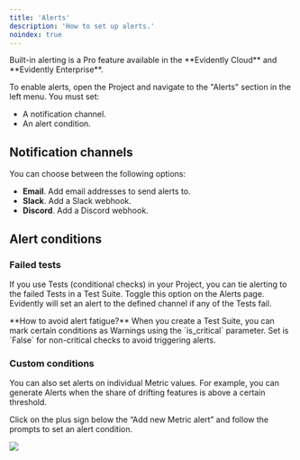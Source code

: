 ```yaml
---
title: 'Alerts'
description: 'How to set up alerts.'
noindex: true
---
```

<Info>
Built-in alerting is a Pro feature available in the **Evidently Cloud** and **Evidently Enterprise**. 
</Info>

To enable alerts, open the Project and navigate to the "Alerts" section in the left menu. You must set:
* A notification channel.
* An alert condition. 

## Notification channels

You can choose between the following options:
* **Email**. Add email addresses to send alerts to. 
* **Slack**. Add a Slack webhook. 
* **Discord**. Add a Discord webhook.

## Alert conditions

### Failed tests

If you use Tests (conditional checks) in your Project, you can tie alerting to the failed Tests in a Test Suite. Toggle this option on the Alerts page. Evidently will set an alert to the defined channel if any of the Tests fail.

<Tip>
**How to avoid alert fatigue?** When you create a Test Suite, you can mark certain conditions as Warnings using the `is_critical` parameter. Set is `False` for non-critical checks to avoid triggering alerts.
</Tip>

### Custom conditions 

You can also set alerts on individual Metric values. For example, you can generate Alerts when the share of drifting features is above a certain threshold. 

Click on the plus sign below the “Add new Metric alert” and follow the prompts to set an alert condition. 

![](../.gitbook/assets/cloud/alerts.png)